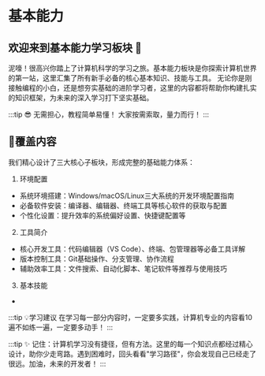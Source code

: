 # 基本能力

## 欢迎来到基本能力学习板块 🌟
泥嚎！很高兴你踏上了计算机科学的学习之旅。基本能力板块是你探索计算机世界的第一站，这里汇集了所有新手必备的核心基本知识、技能与工具。
无论你是刚接触编程的小白，还是想夯实基础的进阶学习者，这里的内容都将帮助你构建扎实的知识框架，为未来的深入学习打下坚实基础。

:::tip 😎
无需担心，教程简单易懂！
大家按需索取，量力而行！
:::

## 🧭覆盖内容

我们精心设计了三大核心子板块，形成完整的基础能力体系：

1. 环境配置  
- 系统环境搭建：Windows/macOS/Linux三大系统的开发环境配置指南  
- 必备软件安装：编译器、编辑器、终端工具等核心软件的获取与配置  
- 个性化设置：提升效率的系统偏好设置、快捷键配置等  
2. 工具简介  
- 核心开发工具：代码编辑器（VS Code）、终端、包管理器等必备工具详解  
- 版本控制工具：Git基础操作、分支管理、协作流程  
- 辅助效率工具：文件搜索、自动化脚本、笔记软件等推荐与使用技巧  
3. 基本技能  
-  
:::tip 💡学习建议
在学习每一部分内容时，一定要多实践，计算机专业的内容看10遍不如练一遍，一定要多动手！
:::
 
:::tip ✨ 
记住：计算机学习没有捷径，但有方法。这里的每一个知识点都经过精心设计，助你少走弯路。遇到困难时，回头看看"学习路径"，你会发现自己已经走了很远。加油，未来的开发者！
:::